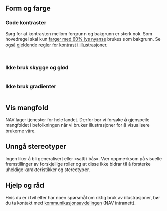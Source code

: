 

## Form og farge

### Gode kontraster

Sørg for at kontrasten mellom forgrunn og bakgrunn er sterk nok. Som hovedregel skal kun [farger med 60% lys 
nyanse](/resources/colors#hele-paletten) brukes som bakgrunn. Se også gjeldende 
[regler for kontrast i illustrasjoner](/resources/colors/accessibility#krav-til-kontrast).

<br/>
<img src={Background} alt="" />

### Ikke bruk skygge og glød

<img src={Shadow} alt="" />

### Ikke bruk gradienter

<img src={Gradients} alt="" />

## Vis mangfold

NAV lager tjenester for hele landet. Derfor bør vi forsøke å gjenspeile mangfoldet i befolkningen når vi bruker 
illustrasjoner for å visualisere brukerne våre.

## Unngå stereotyper

Ingen liker å bli generalisert eller «satt i bås». Vær oppmerksom på visuelle fremstillinger av forskjellige 
roller og at disse ikke bidrar til å forsterke uheldige karakteristikker og stereotyper.

## Hjelp og råd

Hvis du er i tvil eller har noen spørsmål om riktig bruk av illustrasjoner, bør du ta kontakt 
med [kommunikasjonsavdelingen](https://navno.sharepoint.com/sites/intranett-kommunikasjon) (NAV intranett).